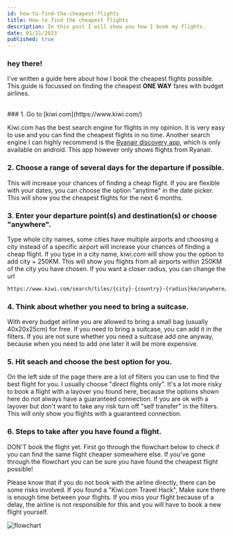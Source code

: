 ```yaml
---
id: how-to-find-the-cheapest-flights
title: How to find the cheapest flights
description: In this post I will show you how I book my flights.
date: 01/21/2023
published: true
---
```


### hey there!

I've written a guide here about how I book the cheapest flights possible. This guide is focussed on finding the cheapest **ONE WAY** fares with budget airlines.

<br />
### 1. Go to [kiwi.com](https://www.kiwi.com/)

Kiwi.com has the best search engine for flights in my opinion. It is very easy to use and you can find the cheapest flights in no time. Another search engine I can highly recommend is the [Ryanair discovery app](https://play.google.com/store/apps/details?id=com.ryanair.discovery), which is only available on android. This app however only shows flights from Ryanair.

### 2. Choose a range of several days for the departure if possible.

This will increase your chances of finding a cheap flight. If you are flexible with your dates, you can choose the option "anytime" in the date picker. This will show you the cheapest flights for the next 6 months.

### 3. Enter your departure point(s) and destination(s) or choose "anywhere".

Type whole city names, some cities have multiple airports and choosing a city instead of a specific airport will increase your chances of finding a cheap flight. If you type in a city name, kiwi.com will show you the option to add city + 250KM. This will show you flights from all airports within 250KM of the city you have chosen. If you want a closer radius, you can change the url

```bash
https://www.kiwi.com/search/tiles/{city}-{country}-{radius}km/anywhere/anytime/no-return
```

### 4. Think about whether you need to bring a suitcase.

With every budget airline you are allowed to bring a small bag (usually 40x20x25cm) for free. If you need to bring a suitcase, you can add it in the filters. If you are not sure whether you need a suitcase add one anyway, because when you need to add one later it will be more expensive.

### 5. Hit seach and choose the best option for you.

On the left side of the page there are a lot of filters you can use to find the best flight for you. I usually choose "direct flights only". It's a lot more risky to book a flight with a layover you found here, because the options shown here do not always have a guaranteed connection. If you are ok with a layover but don't want to take any risk turn off "self transfer" in the filters. This will only show you flights with a guaranteed connection.

### 6. Steps to take after you have found a flight.

DON'T book the flight yet. First go through the flowchart below to check if you can find the same flight cheaper somewhere else. If you've gone through the flowchart you can be sure you have found the cheapest flight possible!

Please know that if you do not book with the airline directly, there can be some risks involved.
If you found a "Kiwi.com Travel Hack", Make sure there is enough time between your flights. If you miss your flight because of a delay, the airline is not responsible for this and you will have to book a new flight yourself.

![flowchart](/images/travels/flowchart.png)

<br />
<br />
<br />
